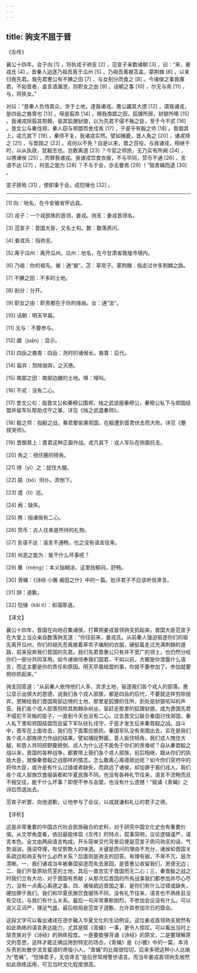 ```yaml
---
---
---
```

title: 驹支不屈于晋
---




《左传》

襄公十四年。会于向 [1] ，将执戎子驹支 [2] ，范宣子亲数诸朝 [3] ，曰：“来，姜戎氏 [4] 。昔秦人迫逐乃祖吾离于瓜州 [5] ，乃祖吾离被苫盖，蒙荆棘 [6] ，以来归我先君。我先君惠公有不腆之田 [7] ，与女剖分而食之 [8] 。今诸侯之事我寡君，不如昔者，盖言语漏泄，则职女之由 [9] 。诘朝之事 [10] ，尔无与焉 [11] ，与，将执女。”

对曰：“昔秦人负恃其众，贪于土地，逐我诸戎。惠公蠲其大德 [12] ，谓我诸戎，是四岳之裔胄也 [13] 。毋是翦弃 [14] ，赐我南鄙之田，狐狸所居，豺狼所嗥 [15] 。我诸戎除翦其荆棘，驱其狐狸豺狼，以为先君不侵不叛之臣，至于今不贰 [16] 。昔文公与秦伐郑，秦人窃与郑盟而舍戍焉 [17] ，于是乎有殽之师 [18] 。晋御其上，戎亢其下 [19] ，秦师不复，我诸戎实然。譬如捕鹿，晋人角之 [20] ，诸戎掎之 [21] ，与晋踣之 [22] 。戎何以不免？自是以来，晋之百役，与我诸戎，相继于时，以从执政，犹殽志也。岂敢离逷 [23] ？今官之师旅，无乃实有所阙 [24] ，以携诸侯 [25] ，而罪我诸戎。我诸戎饮食衣服，不与华同，贽币不通 [26] ，言语不达 [27] ，何恶之能为 [28] ？不与于会，亦无瞢焉 [29] ！”赋青蝇而退 [30] 。

宣子辞焉 [31] ，使即事于会，成恺悌也 [32] 。



* * *



[1] 向：地名，在今安徽省怀远县。

[2] 戎子：一个戎部族的首领，姜戎。驹支：姜戎首领名。

[3] 范宣子：晋国大臣，又名士匃。数：数落质问。

[4] 姜戎氏：指驹支。

[5] 离于瓜州：离开瓜州。瓜州：地名，在今甘肃省敦煌市境内。

[6] 乃祖：你的祖先。被：通“披”。苫：草帘子。蒙荆棘：指走过许多荆棘之路。

[7] 不腆之田：不多的土地。

[8] 剖分：分开。

[9] 职女之由：职责都在于你的缘由。女：通“汝”。

[10] 诘朝：明天早晨。

[11] 无与：不要参与。

[12] 蠲（juān）：显示。

[13] 四岳之裔胄：四岳：尧时的诸侯长。裔胄：后代。

[14] 翦弃：剪除抛弃，之灭绝。

[15] 南鄙之田：南部边疆的土地。嗥：嚎叫。

[16] 不贰：没有二心。

[17] 昔文公句：指晋文公和秦穆公围郑，烛之武说服秦穆公，秦穆公私下与郑国结盟并留军队帮助戍守之事，详见《烛之武退秦师》。

[18] 殽之师：指殽之战，秦君要偷袭郑国，在殽遭到晋君伏击而大败。详见《蹇叔哭师》。

[19] 晋御其上：晋君这种正面作战。戎亢其下：戎人军队在侧面抗击。

[20] 角之：扭住鹿的犄角。

[21] 掎（yǐ）之：捉住大腿。

[22] 踣（bó）同仆。弄倒下。

[23] 逷（tì）远。

[24] 阙：缺失。

[25] 携：指诸侯有二心。

[26] 贽币：古人往来是所持的礼物。

[27] 言语不达：语言不通畅，也之没有语言往来。

[28] 何恶之能为：能干什么坏事呢？

[29] 瞢（méng）：本义指糊涂，这里指郁闷，舒畅。

[30] 青蝇：《诗经·小雅·甫田之什》中的一篇。批评君子不应该听信谗言。

[31] 辞：道歉。

[32] 恺悌（kǎi tì）：和蔼厚道。

【译文】

襄公十四年，晋国在向地召集诸侯，打算把姜戎首领驹支抓起来。晋国大臣范宣子在大堂上当众亲自数落驹支道：“你往前来，姜戎氏。从前秦人强迫驱逐你们的祖先离开瓜州，你们的祖先吾离披着草帘子编制的衣服，硬挺着走过充满荆棘的道路，前来投奔我们晋国的先君。我们先君晋惠公只有并不宽广的领土，也仍然分给你们一部分共同享用。如今诸侯侍奉我们国君，不如以前，大概是你泄露什么语言，而这主要是你的责任和原因。明天早晨结盟的事，你就不要参加了。参加就要把你抓起来。”

驹支回答道：“从前秦人依恃他们人多，贪求土地，驱逐我们各个戎人的部落。惠公显示出很大的恩德，说我们各个戎人部族，都是四岳的后代，不要就这样剪除抛弃，恩赐给我们晋国南部边境的土地，那里是狐狸的住所，到处是豺狼吼叫的声音。我们各个戎人部落剪除其荆棘杂树丛，驱赶走那里的狐狸豺狼，成为晋国先君不侵犯不背叛的臣子，一直到今天也没有二心。过去晋文公联合秦国讨伐郑国，秦人私下里和郑国结盟而且留下军队驻扎戍守，于是才发生后来秦晋殽之战。战斗中，晋军在上面攻击，我们在下面策应抵抗，秦国军队没有突围出去，实在是我们各个戎人部族拼力作战的结果。譬如捕捉野鹿，晋人扳住犄角，我们戎人拽住大腿，和晋人共同把野鹿摁倒。戎人为什么还不能免于你们的责难呢？自从秦晋殽之战以来，晋国的各种战争，都要带上我们各个戎人部族，前后相继，跟从你们的执政大臣，就像秦晋殽之战那样的情志。怎么敢离心离德疏远呢？如今你们官府中的将帅大臣，或许是有什么过错或者缺失，而疏远了诸侯，却加罪于我们戎人。我们各个戎人部族饮食服装都和华夏民族不同，也没有各种礼节往来，语言不流畅而且不相交往，能干什么坏事？即使不参与会盟，也没有什么遗憾！”赋诵《青蝇》之诗后而退出去。

范宣子听罢，向他道歉，让他参与了会议，以成就谦和礼让的君子之德。

【评析】

这是非常重要的中国古代社会民族融合的史料，对于研究中国文化史也有重要价值。从文学角度看，依旧最能体现《左传》的特点，叙事简明，议论逻辑谨严，语言本色。全文由两段语言构成。开头简单交代背景后便是范宣子质问驹支的话，气势汹汹，强词夺理，有仗势欺人的味道。关键是质问的理由不充分，诸侯和晋国关系疏远和驹支有什么必然关系？后面则是驹支的回答。有理有据，不卑不亢，层次清晰。一、我们诸戎当年被秦国驱逐而失去家园，是晋惠公收留我们，恩德无边；二、我们开垦原始荒芜的土地，其后一直忠实于晋国而无二心；三、秦晋殽之战之时我们立有大功，对于晋国有贡献；从那次后晋国的所有战事我们都参加并尽心尽力，没有一点离心离德之事。四、诸侯疏远晋国之事，是你们有什么过错或缺失，硬加罪于我们。我们和华夏民族饮食服饰不同，没有礼节往来，语言也不熟练且没有交往，与我们有什么关系。最后一句非常果断刚烈，不参加会议没有什么。可以说义正词严，理足气盛。最后结局是范宣子道歉，允许其参加次日的盟会。

这段文字可以看出诸戎在逐步融入华夏文化的生动例证。这位姜戎首领驹支居然有如此熟练的语言表达能力，尤其是赋《青蝇》一事，更令人惊叹。可以看出当时上层贵族对于《诗经》的熟练程度。一是要能够背诵《诗经》的原文，二是要理解原文的意思，这样才能正确运用到特定的场合。《青蝇》是《小雅》中的一篇，本诗斥责到处散步流言蜚语的谗佞小人，“青蝇”的比喻很恰切，后来多把这种小人比喻为“苍蝇”。“恺悌君子，无信谗言”是后世常用警世语言。而当年姜戎首领驹支居然如此熟练运用，可见当时文化程度很高。